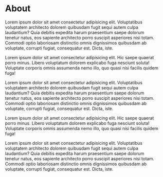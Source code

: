 # About

Lorem ipsum dolor sit amet consectetur adipisicing elit. Voluptatibus voluptatem architecto dolorem quibusdam fugit sequi autem culpa laudantium? Quia debitis expedita harum praesentium saepe dolorum tenetur natus, eos sapiente architecto porro suscipit asperiores nisi totam. Commodi optio laboriosam distinctio omnis dignissimos quibusdam ab voluptate, corrupti fugiat, consequatur est. Dicta, iste.

Lorem ipsum dolor sit amet consectetur adipisicing elit. Hic saepe quaerat porro minus. Libero voluptatum dolorem explicabo fuga nesciunt soluta! Voluptate corporis omnis assumenda nemo illo, quo quasi nisi facilis quidem fuga!

Lorem ipsum dolor sit amet consectetur adipisicing elit. Voluptatibus voluptatem architecto dolorem quibusdam fugit sequi autem culpa laudantium? Quia debitis expedita harum praesentium saepe dolorum tenetur natus, eos sapiente architecto porro suscipit asperiores nisi totam. Commodi optio laboriosam distinctio omnis dignissimos quibusdam ab voluptate, corrupti fugiat, consequatur est. Dicta, iste.

Lorem ipsum dolor sit amet consectetur adipisicing elit. Hic saepe quaerat porro minus. Libero voluptatum dolorem explicabo fuga nesciunt soluta! Voluptate corporis omnis assumenda nemo illo, quo quasi nisi facilis quidem fuga!

Lorem ipsum dolor sit amet consectetur adipisicing elit. Voluptatibus voluptatem architecto dolorem quibusdam fugit sequi autem culpa laudantium? Quia debitis expedita harum praesentium saepe dolorum tenetur natus, eos sapiente architecto porro suscipit asperiores nisi totam. Commodi optio laboriosam distinctio omnis dignissimos quibusdam ab voluptate, corrupti fugiat, consequatur est. Dicta, iste.
